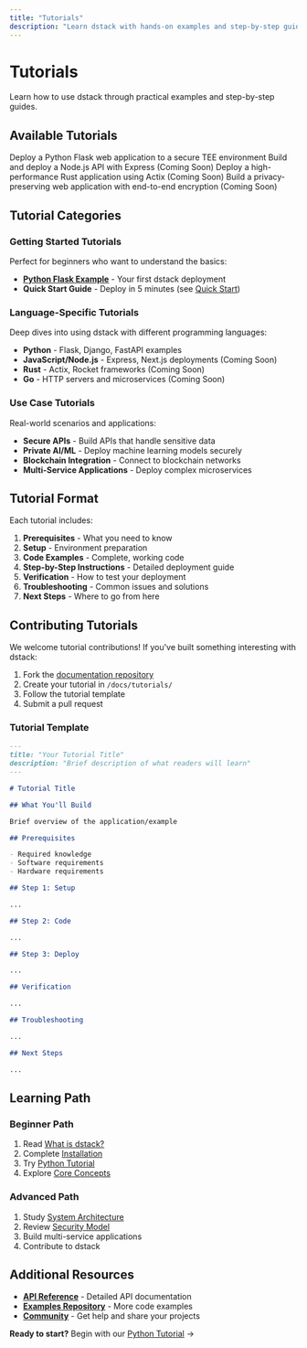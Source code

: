 ```yaml
---
title: "Tutorials"
description: "Learn dstack with hands-on examples and step-by-step guides"
---
```


# Tutorials

Learn how to use dstack through practical examples and step-by-step guides.

## Available Tutorials

<CardGroup cols={2}>
  <Card title="Python Flask Application" icon="python" href="/docs/tutorials/python-example">
    Deploy a Python Flask web application to a secure TEE environment
  </Card>
  <Card title="JavaScript/Node.js Application" icon="node-js" href="/docs/tutorials/javascript-example">
    Build and deploy a Node.js API with Express (Coming Soon)
  </Card>
  <Card title="Rust Application" icon="rust" href="/docs/tutorials/rust-example">
    Deploy a high-performance Rust application using Actix (Coming Soon)
  </Card>
  <Card title="Secure Web Application" icon="shield" href="/docs/tutorials/secure-web-app">
    Build a privacy-preserving web application with end-to-end encryption (Coming Soon)
  </Card>
</CardGroup>

## Tutorial Categories

### Getting Started Tutorials

Perfect for beginners who want to understand the basics:

- **[Python Flask Example](/docs/tutorials/python-example)** - Your first dstack deployment
- **Quick Start Guide** - Deploy in 5 minutes (see [Quick Start](/docs/quickstart))

### Language-Specific Tutorials

Deep dives into using dstack with different programming languages:

- **Python** - Flask, Django, FastAPI examples
- **JavaScript/Node.js** - Express, Next.js deployments (Coming Soon)
- **Rust** - Actix, Rocket frameworks (Coming Soon)
- **Go** - HTTP servers and microservices (Coming Soon)

### Use Case Tutorials

Real-world scenarios and applications:

- **Secure APIs** - Build APIs that handle sensitive data
- **Private AI/ML** - Deploy machine learning models securely
- **Blockchain Integration** - Connect to blockchain networks
- **Multi-Service Applications** - Deploy complex microservices

## Tutorial Format

Each tutorial includes:

1. **Prerequisites** - What you need to know
2. **Setup** - Environment preparation
3. **Code Examples** - Complete, working code
4. **Step-by-Step Instructions** - Detailed deployment guide
5. **Verification** - How to test your deployment
6. **Troubleshooting** - Common issues and solutions
7. **Next Steps** - Where to go from here

## Contributing Tutorials

We welcome tutorial contributions! If you've built something interesting with dstack:

1. Fork the [documentation repository](https://github.com/Dstack-TEE/dstack)
2. Create your tutorial in `/docs/tutorials/`
3. Follow the tutorial template
4. Submit a pull request

### Tutorial Template

```markdown
---
title: "Your Tutorial Title"
description: "Brief description of what readers will learn"
---

# Tutorial Title

## What You'll Build

Brief overview of the application/example

## Prerequisites

- Required knowledge
- Software requirements
- Hardware requirements

## Step 1: Setup

...

## Step 2: Code

...

## Step 3: Deploy

...

## Verification

...

## Troubleshooting

...

## Next Steps

...
```

## Learning Path

### Beginner Path

1. Read [What is dstack?](/docs/overview/what-is-dstack)
2. Complete [Installation](/docs/getting-started/installation)
3. Try [Python Tutorial](/docs/tutorials/python-example)
4. Explore [Core Concepts](/docs/concepts/overview)

### Advanced Path

1. Study [System Architecture](/docs/concepts/architecture)
2. Review [Security Model](/docs/concepts/security-model)
3. Build multi-service applications
4. Contribute to dstack

## Additional Resources

- **[API Reference](/docs/api-reference/overview)** - Detailed API documentation
- **[Examples Repository](https://github.com/Dstack-TEE/dstack-examples)** - More code examples
- **[Community](/docs/community)** - Get help and share your projects

**Ready to start?** Begin with our [Python Tutorial](/docs/tutorials/python-example) → 